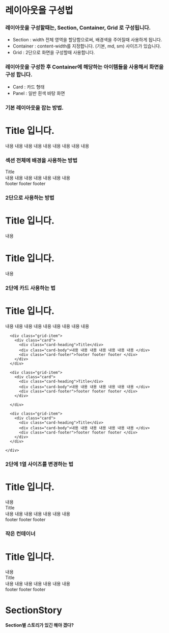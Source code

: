


<Meta title="Layout/설명" />
<style>
  {`
    .p {
      background:#fee;
    }

    .section {
      width:1100px;
    }

    .containers {
      margin:0 auto;
    }

    .row {
      margin:0 -20px;
    }

    .fixed {
      grid-template-columns: 200px auto;
    }

`}

</style>

# 레이아웃을 구성법

### 레이아웃을 구성할때는, Section, Container, Grid 로 구성됩니다.

- Section : width 전체 영역을 할당함으로써, 배경색을 주어질때 사용하게 됩니다.
- Container : content-width를 지정합니다. (기본, md, sm) 사이즈가 있습니다.
- Grid : 2단으로 화면을 구성할때 사용합니다.

### 레이아웃을 구성한 후 Container에 해당하는 아이템들을 사용해서 화면을 구성 합니다.

- Card : 카드 형태
- Panel : 일반 흰색 바탕 화면

### 기본 레이아웃을 잡는 방법.

<div class="section">
  <div class="containers p">
    <div class="panel">
      <h1>Title 입니다.</h1>
      내용 내용 내용 내용 내용 내용 내용 내용 내용
    </div>
  </div>
</div>

### 섹션 전체에 배경을 사용하는 방법

<div class="section p">
  <div class="containers">
    <div class="card success">
      <div class="card-heading">Title</div>
      <div class="card-body">내용 내용 내용 내용 내용 내용 내용 </div>
      <div class="card-footer">footer footer footer </div>
    </div>

  </div>
</div>

### 2단으로 사용하는 방법

<div class="section">
  <div class="containers">
    <div class="grid">
      <div class="grid-item">
        <h1>Title 입니다.</h1>
        내용
      </div>
      <div class="grid-item">
        <h1>Title 입니다.</h1>
        내용
      </div>
    </div>
  </div>
</div>

### 2단에 카드 사용하는 법

<div class="section">
  <div class="containers">
    <div class="grid">
      <div class="grid-item">
        <div class="panel">
          <h1>Title 입니다.</h1>
          내용 내용 내용 내용 내용 내용 내용 내용 내용
        </div>
      </div>

      <div class="grid-item">
        <div class="card">
          <div class="card-heading">Title</div>
          <div class="card-body">내용 내용 내용 내용 내용 내용 내용 </div>
          <div class="card-footer">footer footer footer </div>
        </div>
      </div>

      <div class="grid-item">
        <div class="card">
          <div class="card-heading">Title</div>
          <div class="card-body">내용 내용 내용 내용 내용 내용 내용 </div>
          <div class="card-footer">footer footer footer </div>
        </div>

      </div>

      <div class="grid-item">
        <div class="card">
          <div class="card-heading">Title</div>
          <div class="card-body">내용 내용 내용 내용 내용 내용 내용 </div>
          <div class="card-footer">footer footer footer </div>
        </div>
      </div>

    </div>

  </div>
</div>

### 2단에 1열 사이즈를 변경하는 법

<div class="section">
  <div class="containers">
    <div class="grid fixed">
      <div class="grid-item">
        <h1>Title 입니다.</h1>
        내용
      </div>
      <div class="grid-item">
        <div class="card">
          <div class="card-heading">Title</div>
          <div class="card-body">내용 내용 내용 내용 내용 내용 내용 </div>
          <div class="card-footer">footer footer footer </div>
        </div>
      </div>
    </div>
  </div>
</div>

### 작은 컨테이너

<div class="section">
  <div class="containers containers-sm">
    <div class="grid fixed">
      <div class="grid-item">
        <h1>Title 입니다.</h1>
        내용
      </div>
      <div class="grid-item">
        <div class="card">
          <div class="card-heading">Title</div>
          <div class="card-body">내용 내용 내용 내용 내용 내용 내용 </div>
          <div class="card-footer">footer footer footer </div>
        </div>
      </div>
    </div>
  </div>
</div>

# SectionStory

#### Section별 스토리가 있긴 해야 겠다?

<Canvas of={SectionStory.NoneStory} />
